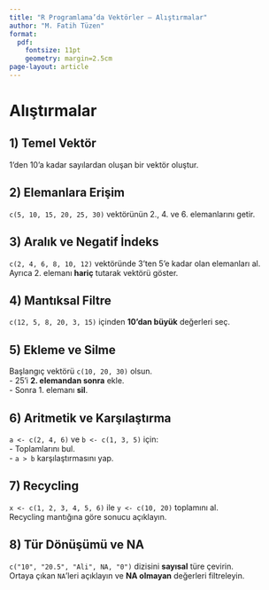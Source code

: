 ```yaml
---
title: "R Programlama’da Vektörler — Alıştırmalar"
author: "M. Fatih Tüzen"
format:
  pdf:
    fontsize: 11pt
    geometry: margin=2.5cm
page-layout: article
---
```


# Alıştırmalar

## 1) Temel Vektör

1’den 10’a kadar sayılardan oluşan bir vektör oluştur.

## 2) Elemanlara Erişim

`c(5, 10, 15, 20, 25, 30)` vektörünün 2., 4. ve 6. elemanlarını getir.

## 3) Aralık ve Negatif İndeks

`c(2, 4, 6, 8, 10, 12)` vektöründe 3’ten 5’e kadar olan elemanları al.\
Ayrıca 2. elemanı **hariç** tutarak vektörü göster.

## 4) Mantıksal Filtre

`c(12, 5, 8, 20, 3, 15)` içinden **10’dan büyük** değerleri seç.

## 5) Ekleme ve Silme

Başlangıç vektörü `c(10, 20, 30)` olsun.\
- 25’i **2. elemandan sonra** ekle.\
- Sonra 1. elemanı **sil**.

## 6) Aritmetik ve Karşılaştırma

`a <- c(2, 4, 6)` ve `b <- c(1, 3, 5)` için:\
- Toplamlarını bul.\
- `a > b` karşılaştırmasını yap.

## 7) Recycling

`x <- c(1, 2, 3, 4, 5, 6)` ile `y <- c(10, 20)` toplamını al.\
Recycling mantığına göre sonucu açıklayın.

## 8) Tür Dönüşümü ve NA

`c("10", "20.5", "Ali", NA, "0")` dizisini **sayısal** türe çevirin.\
Ortaya çıkan `NA`’leri açıklayın ve **NA olmayan** değerleri filtreleyin.
